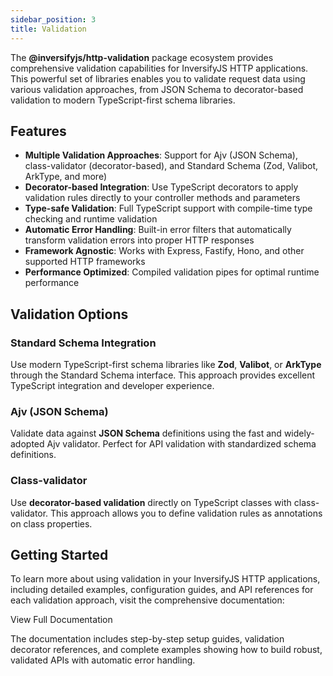 ```yaml
---
sidebar_position: 3
title: Validation
---
```



The **@inversifyjs/http-validation** package ecosystem provides comprehensive validation capabilities for InversifyJS HTTP applications. This powerful set of libraries enables you to validate request data using various validation approaches, from JSON Schema to decorator-based validation to modern TypeScript-first schema libraries.

## Features

- **Multiple Validation Approaches**: Support for Ajv (JSON Schema), class-validator (decorator-based), and Standard Schema (Zod, Valibot, ArkType, and more)
- **Decorator-based Integration**: Use TypeScript decorators to apply validation rules directly to your controller methods and parameters
- **Type-safe Validation**: Full TypeScript support with compile-time type checking and runtime validation
- **Automatic Error Handling**: Built-in error filters that automatically transform validation errors into proper HTTP responses
- **Framework Agnostic**: Works with Express, Fastify, Hono, and other supported HTTP frameworks
- **Performance Optimized**: Compiled validation pipes for optimal runtime performance

## Validation Options

### Standard Schema Integration
Use modern TypeScript-first schema libraries like **Zod**, **Valibot**, or **ArkType** through the Standard Schema interface. This approach provides excellent TypeScript integration and developer experience.

### Ajv (JSON Schema)
Validate data against **JSON Schema** definitions using the fast and widely-adopted Ajv validator. Perfect for API validation with standardized schema definitions.

### Class-validator
Use **decorator-based validation** directly on TypeScript classes with class-validator. This approach allows you to define validation rules as annotations on class properties.

## Getting Started

To learn more about using validation in your InversifyJS HTTP applications, including detailed examples, configuration guides, and API references for each validation approach, visit the comprehensive documentation:

<DocumentationButton href="https://inversify.io/validation/" target="_blank">
  <span>View Full Documentation</span>
</DocumentationButton>

The documentation includes step-by-step setup guides, validation decorator references, and complete examples showing how to build robust, validated APIs with automatic error handling.
